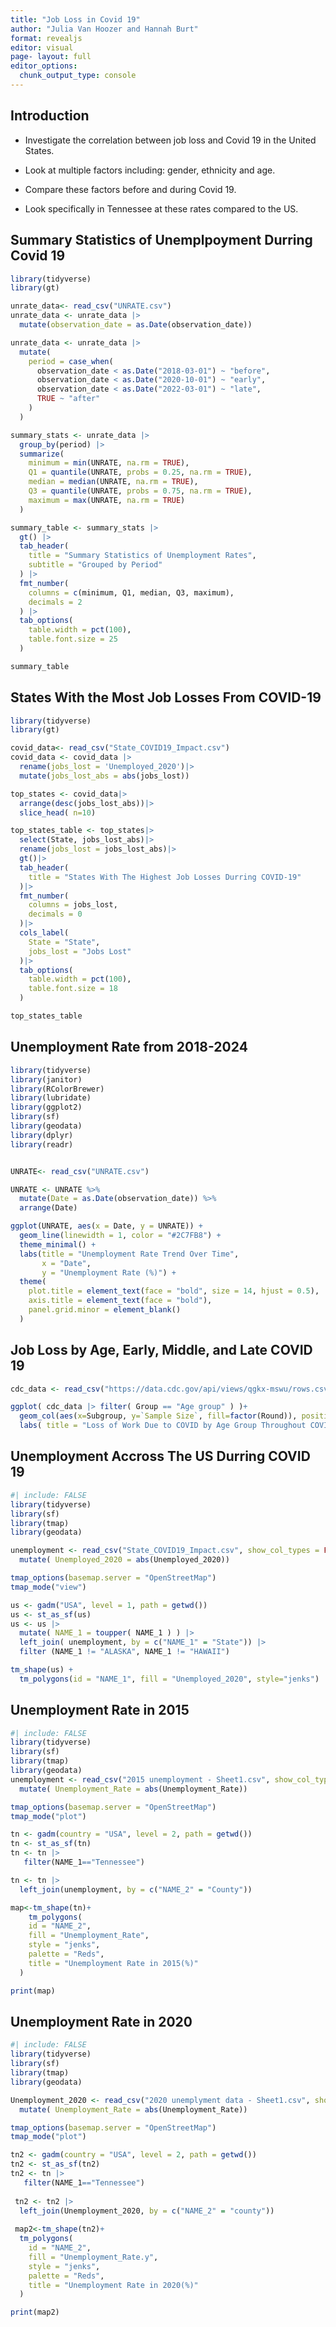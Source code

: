 ```yaml
---
title: "Job Loss in Covid 19"
author: "Julia Van Hoozer and Hannah Burt"
format: revealjs
editor: visual
page- layout: full
editor_options: 
  chunk_output_type: console
---
```


## Introduction

-   Investigate the correlation between job loss and Covid 19 in the United States.

-   Look at multiple factors including: gender, ethnicity and age. 

-   Compare these factors before and during Covid 19.

-   Look specifically in Tennessee at these rates compared to the US.


## Summary Statistics of Unemplpoyment Durring Covid 19
```r
library(tidyverse)
library(gt)

unrate_data<- read_csv("UNRATE.csv")
unrate_data <- unrate_data |> 
  mutate(observation_date = as.Date(observation_date))
```

```r
unrate_data <- unrate_data |> 
  mutate(
    period = case_when(
      observation_date < as.Date("2018-03-01") ~ "before",
      observation_date < as.Date("2020-10-01") ~ "early",
      observation_date < as.Date("2022-03-01") ~ "late",
      TRUE ~ "after"
    )
  )

summary_stats <- unrate_data |> 
  group_by(period) |> 
  summarize(
    minimum = min(UNRATE, na.rm = TRUE),
    Q1 = quantile(UNRATE, probs = 0.25, na.rm = TRUE),
    median = median(UNRATE, na.rm = TRUE),
    Q3 = quantile(UNRATE, probs = 0.75, na.rm = TRUE),
    maximum = max(UNRATE, na.rm = TRUE)
  )

summary_table <- summary_stats |> 
  gt() |> 
  tab_header(
    title = "Summary Statistics of Unemployment Rates",
    subtitle = "Grouped by Period"
  ) |> 
  fmt_number(
    columns = c(minimum, Q1, median, Q3, maximum),
    decimals = 2
  ) |> 
  tab_options(
    table.width = pct(100),
    table.font.size = 25 
  )

summary_table
```

## States With the Most Job Losses From COVID-19
```r
library(tidyverse)
library(gt)

covid_data<- read_csv("State_COVID19_Impact.csv")
covid_data <- covid_data |>
  rename(jobs_lost = 'Unemployed_2020')|>
  mutate(jobs_lost_abs = abs(jobs_lost))

```

```r
top_states <- covid_data|>
  arrange(desc(jobs_lost_abs))|>
  slice_head( n=10)

top_states_table <- top_states|>
  select(State, jobs_lost_abs)|>
  rename(jobs_lost = jobs_lost_abs)|>
  gt()|>
  tab_header(
    title = "States With The Highest Job Losses Durring COVID-19"
  )|>
  fmt_number(
    columns = jobs_lost, 
    decimals = 0
  )|>
  cols_label(
    State = "State", 
    jobs_lost = "Jobs Lost"
  )|>
  tab_options(
    table.width = pct(100), 
    table.font.size = 18
  )

top_states_table
```

## Unemployment Rate from 2018-2024

```r
library(tidyverse)
library(janitor)
library(RColorBrewer)
library(lubridate)
library(ggplot2)
library(sf)
library(geodata)
library(dplyr)
library(readr)


UNRATE<- read_csv("UNRATE.csv")
```

```r
UNRATE <- UNRATE %>%
  mutate(Date = as.Date(observation_date)) %>%
  arrange(Date)
```

```r
ggplot(UNRATE, aes(x = Date, y = UNRATE)) + 
  geom_line(linewidth = 1, color = "#2C7FB8") +
  theme_minimal() +
  labs(title = "Unemployment Rate Trend Over Time",
       x = "Date", 
       y = "Unemployment Rate (%)") +
  theme(
    plot.title = element_text(face = "bold", size = 14, hjust = 0.5),
    axis.title = element_text(face = "bold"),
    panel.grid.minor = element_blank()
  )
```

## Job Loss by Age, Early, Middle, and Late COVID 19

```r
cdc_data <- read_csv("https://data.cdc.gov/api/views/qgkx-mswu/rows.csv?accessType=DOWNLOAD")

ggplot( cdc_data |> filter( Group == "Age group" ) )+ 
  geom_col(aes(x=Subgroup, y=`Sample Size`, fill=factor(Round)), position = "dodge") + 
  labs( title = "Loss of Work Due to COVID by Age Group Throughout COVID")
```

## Unemployment Accross The US Durring COVID 19

```r
#| include: FALSE
library(tidyverse)
library(sf)
library(tmap)
library(geodata)

unemployment <- read_csv("State_COVID19_Impact.csv", show_col_types = FALSE) |>
  mutate( Unemployed_2020 = abs(Unemployed_2020))

tmap_options(basemap.server = "OpenStreetMap")
tmap_mode("view")
```

```r

us <- gadm("USA", level = 1, path = getwd())
us <- st_as_sf(us)
us <- us |> 
  mutate( NAME_1 = toupper( NAME_1 ) ) |> 
  left_join( unemployment, by = c("NAME_1" = "State")) |>
  filter (NAME_1 != "ALASKA", NAME_1 != "HAWAII")

```

```r
tm_shape(us) +
  tm_polygons(id = "NAME_1", fill = "Unemployed_2020", style="jenks")
```

## Unemployment Rate in 2015

```r
#| include: FALSE
library(tidyverse)
library(sf)
library(tmap)
library(geodata)
unemployment <- read_csv("2015 unemployment - Sheet1.csv", show_col_types = FALSE) |>
  mutate( Unemployment_Rate = abs(Unemployment_Rate))

tmap_options(basemap.server = "OpenStreetMap")
tmap_mode("plot")
```

```r
tn <- gadm(country = "USA", level = 2, path = getwd())
tn <- st_as_sf(tn) 
tn <- tn |>
   filter(NAME_1=="Tennessee")

tn <- tn |> 
  left_join(unemployment, by = c("NAME_2" = "County"))

map<-tm_shape(tn)+
    tm_polygons(
    id = "NAME_2", 
    fill = "Unemployment_Rate", 
    style = "jenks",
    palette = "Reds",               
    title = "Unemployment Rate in 2015(%)"  
  )

print(map)
```

## Unemployment Rate in 2020

```r
#| include: FALSE
library(tidyverse)
library(sf)
library(tmap)
library(geodata)

Unemployment_2020 <- read_csv("2020 unemplyment data - Sheet1.csv", show_col_types = FALSE) |>
  mutate( Unemployment_Rate = abs(Unemployment_Rate))

tmap_options(basemap.server = "OpenStreetMap")
tmap_mode("plot")
```

```r
tn2 <- gadm(country = "USA", level = 2, path = getwd())
tn2 <- st_as_sf(tn2) 
tn2 <- tn |>
   filter(NAME_1=="Tennessee")
 
 tn2 <- tn2 |> 
  left_join(Unemployment_2020, by = c("NAME_2" = "county"))
 
 map2<-tm_shape(tn2)+
  tm_polygons(
    id = "NAME_2", 
    fill = "Unemployment_Rate.y", 
    style = "jenks",
    palette = "Reds",               
    title = "Unemployment Rate in 2020(%)"  
  )

print(map2)
```


